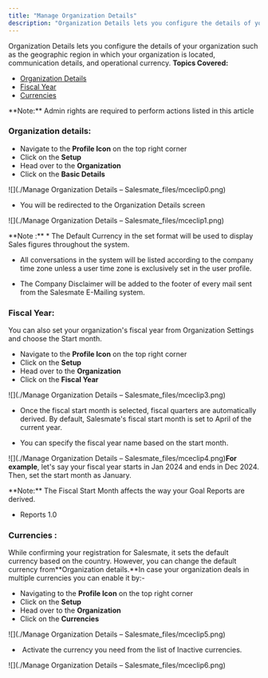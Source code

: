 ```yaml
---
title: "Manage Organization Details"
description: "Organization Details lets you configure the details of your organization such as the geographic region in which your organization is located, communic..."
---
```


Organization Details lets you configure the details of your organization such as the geographic region in which your organization is located, communication details, and operational currency.
**Topics Covered:**
*   [Organization Details](https://support.salesmate.io/hc/en-us/articles/115000665745-Manage-Organization-Details#h_01GBCF52JZFRRSF6Q3BN7TSHJD)
*   [Fiscal Year](https://support.salesmate.io/hc/en-us/articles/115000665745-Manage-Organization-Details#h_01GBCF5CEKFYHP6GY1M1NCSMFD)
*   [Currencies](https://support.salesmate.io/hc/en-us/articles/115000665745-Manage-Organization-Details#h_01GBCF5M8RZXEB4WVQEN0AERHV)

<Note>
**Note:** Admin rights are required to perform actions listed in this article
</Note>


### Organization details:


*   Navigate to the **Profile Icon** on the top right corner
*   Click on the **Setup**
*   Head over to the **Organization**
*   Click on the **Basic Details**

![](./Manage Organization Details – Salesmate_files/mceclip0.png)


*   You will be redirected to the Organization Details screen

![](./Manage Organization Details – Salesmate_files/mceclip1.png)

<Note>
**Note :**
*   The Default Currency in the set format will be used to display Sales figures throughout the system.

*   All conversations in the system will be listed according to the company time zone unless a user time zone is exclusively set in the user profile.

*   The Company Disclaimer will be added to the footer of every mail sent from the Salesmate E-Mailing system.

</Note>




### Fiscal Year:

You can also set your organization's fiscal year from Organization Settings and choose the Start month.


*   Navigate to the **Profile Icon** on the top right corner
*   Click on the **Setup**
*   Head over to the **Organization**
*   Click on the **Fiscal Year**

![](./Manage Organization Details – Salesmate_files/mceclip3.png)


*   Once the fiscal start month is selected, fiscal quarters are automatically derived. By default, Salesmate's fiscal start month is set to April of the current year.

*   You can specify the fiscal year name based on the start month.

![](./Manage Organization Details – Salesmate_files/mceclip4.png)**For example**, let's say your fiscal year starts in Jan 2024 and ends in Dec 2024. Then, set the start month as January.

<Note>
**Note:** The Fiscal Start Month affects the way your Goal Reports are derived.

* Reports 1.0

</Note>


### Currencies :

While confirming your registration for Salesmate, it sets the default currency based on the country. However, you can change the default currency from**Organization details.**In case your organization deals in multiple currencies you can enable it by:-


*   Navigating to the **Profile Icon** on the top right corner
*   Click on the **Setup**
*   Head over to the **Organization**
*   Click on the **Currencies**

![](./Manage Organization Details – Salesmate_files/mceclip5.png)


*    Activate the currency you need from the list of Inactive currencies.

![](./Manage Organization Details – Salesmate_files/mceclip6.png)
